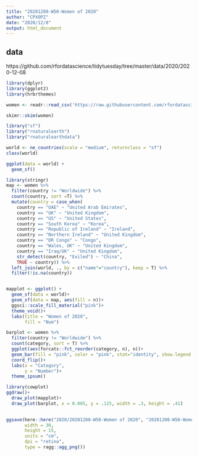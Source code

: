 ```yaml
---
title: "20201208-W50-Women of 2020"
author: "CPXOPZ"
date: "2020/12/8"
output: html_document
---
```


## data
https://github.com/rfordatascience/tidytuesday/tree/master/data/2020/2020-12-08

```r
library(dplyr)
library(ggplot2)
library(hrbrthemes)

women <- readr::read_csv('https://raw.githubusercontent.com/rfordatascience/tidytuesday/master/data/2020/2020-12-08/women.csv')

skimr::skim(women)
```

```r

library("sf")
library("rnaturalearth")
library("rnaturalearthdata")

world <- ne_countries(scale = "medium", returnclass = "sf")
class(world)

ggplot(data = world) +
  geom_sf()
```

```r
library(stringr)
map <- women %>% 
  filter(country != "Worldwide") %>% 
  count(country, sort =T) %>% 
  mutate(country = case_when(
    country == "UAE" ~ "United Arab Emirates",
    country == "UK" ~ "United Kingdom",
    country == "US" ~ "United States",
    country == "South Korea" ~ "Korea",
    country == "Republic of Ireland" ~ "Ireland",
    country == "Northern Ireland" ~ "United Kingdom",
    country == "DR Congo" ~ "Congo",
    country == "Wales, UK" ~ "United Kingdom",
    country == "Iraq/UK" ~ "United Kingdom",
    str_detect(country, "Exiled") ~ "China",
    TRUE ~ country)) %>% 
  left_join(world, ., by = c("name"="country"), keep = T) %>% 
  filter(!is.na(country))



```

```r
mapplot <- ggplot() +
  geom_sf(data = world)+
  geom_sf(data = map, aes(fill = n))+
  ggsci::scale_fill_material("pink")+
  theme_void()+
  labs(title = "Women of 2020",
       fill = "Num")

barplot <- women %>% 
  filter(country != "Worldwide") %>% 
  count(category, sort = T) %>% 
  ggplot(aes(forcats::fct_reorder(category, n), n))+
  geom_bar(fill = "pink", color = "pink", stat="identity", show.legend = F)+
  coord_flip()+
  labs(x = "Category",
       y = "Number")+
  theme_ipsum()
```

```r
library(cowplot)
ggdraw()+
  draw_plot(mapplot)+
  draw_plot(barplot, x = 0.005, y = .125, width = .3, height = .41)
  

ggsave(here::here("2020/20201208-W50-Women of 2020", "20201208-W50-Women_of_2020.png"),
       width = 30,
       height = 15,
       units = "cm",
       dpi = "retina",
       type = ragg::agg_png())
```

